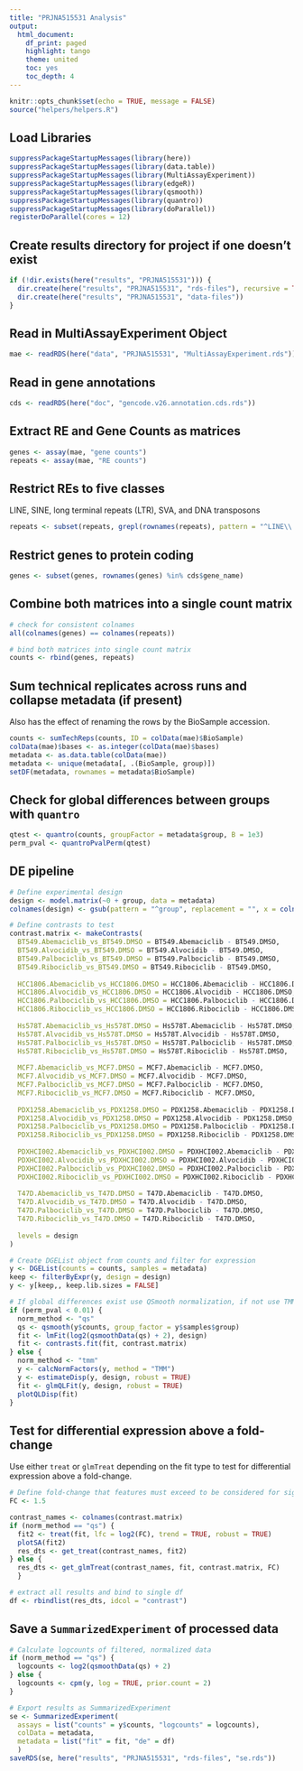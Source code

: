 ```yaml
---
title: "PRJNA515531 Analysis"
output:
  html_document:
    df_print: paged
    highlight: tango
    theme: united
    toc: yes
    toc_depth: 4
---
```


```r
knitr::opts_chunk$set(echo = TRUE, message = FALSE)
source("helpers/helpers.R")
```

## Load Libraries

```r
suppressPackageStartupMessages(library(here))
suppressPackageStartupMessages(library(data.table))
suppressPackageStartupMessages(library(MultiAssayExperiment))
suppressPackageStartupMessages(library(edgeR))
suppressPackageStartupMessages(library(qsmooth))
suppressPackageStartupMessages(library(quantro))
suppressPackageStartupMessages(library(doParallel))
registerDoParallel(cores = 12)
```

## Create results directory for project if one doesn't exist

```r
if (!dir.exists(here("results", "PRJNA515531"))) {
  dir.create(here("results", "PRJNA515531", "rds-files"), recursive = TRUE)
  dir.create(here("results", "PRJNA515531", "data-files"))
}
```

## Read in MultiAssayExperiment Object

```r
mae <- readRDS(here("data", "PRJNA515531", "MultiAssayExperiment.rds"))
```

## Read in gene annotations

```r
cds <- readRDS(here("doc", "gencode.v26.annotation.cds.rds"))
```

## Extract RE and Gene Counts as matrices

```r
genes <- assay(mae, "gene counts")
repeats <- assay(mae, "RE counts")
```

## Restrict REs to five classes

LINE, SINE, long terminal repeats (LTR), SVA, and DNA transposons

```r
repeats <- subset(repeats, grepl(rownames(repeats), pattern = "^LINE\\.|^SINE\\.|^LTR\\.|.*\\.SVA\\..*|^DNA\\."))
```

## Restrict genes to protein coding

```r
genes <- subset(genes, rownames(genes) %in% cds$gene_name)
```

## Combine both matrices into a single count matrix

```r
# check for consistent colnames
all(colnames(genes) == colnames(repeats))

# bind both matrices into single count matrix
counts <- rbind(genes, repeats)
```

## Sum technical replicates across runs and collapse metadata (if present)

Also has the effect of renaming the rows by the BioSample accession.

```r
counts <- sumTechReps(counts, ID = colData(mae)$BioSample)
colData(mae)$bases <- as.integer(colData(mae)$bases)
metadata <- as.data.table(colData(mae))
metadata <- unique(metadata[, .(BioSample, group)])
setDF(metadata, rownames = metadata$BioSample)
```

## Check for global differences between groups with `quantro`

```r
qtest <- quantro(counts, groupFactor = metadata$group, B = 1e3)
perm_pval <- quantroPvalPerm(qtest)
```

## DE pipeline

```r
# Define experimental design
design <- model.matrix(~0 + group, data = metadata)
colnames(design) <- gsub(pattern = "^group", replacement = "", x = colnames(design))

# Define contrasts to test
contrast.matrix <- makeContrasts(
  BT549.Abemaciclib_vs_BT549.DMSO = BT549.Abemaciclib - BT549.DMSO,
  BT549.Alvocidib_vs_BT549.DMSO = BT549.Alvocidib - BT549.DMSO,
  BT549.Palbociclib_vs_BT549.DMSO = BT549.Palbociclib - BT549.DMSO,
  BT549.Ribociclib_vs_BT549.DMSO = BT549.Ribociclib - BT549.DMSO,
  
  HCC1806.Abemaciclib_vs_HCC1806.DMSO = HCC1806.Abemaciclib - HCC1806.DMSO,
  HCC1806.Alvocidib_vs_HCC1806.DMSO = HCC1806.Alvocidib - HCC1806.DMSO,
  HCC1806.Palbociclib_vs_HCC1806.DMSO = HCC1806.Palbociclib - HCC1806.DMSO,
  HCC1806.Ribociclib_vs_HCC1806.DMSO = HCC1806.Ribociclib - HCC1806.DMSO,
  
  Hs578T.Abemaciclib_vs_Hs578T.DMSO = Hs578T.Abemaciclib - Hs578T.DMSO,
  Hs578T.Alvocidib_vs_Hs578T.DMSO = Hs578T.Alvocidib - Hs578T.DMSO,
  Hs578T.Palbociclib_vs_Hs578T.DMSO = Hs578T.Palbociclib - Hs578T.DMSO,
  Hs578T.Ribociclib_vs_Hs578T.DMSO = Hs578T.Ribociclib - Hs578T.DMSO,
  
  MCF7.Abemaciclib_vs_MCF7.DMSO = MCF7.Abemaciclib - MCF7.DMSO,
  MCF7.Alvocidib_vs_MCF7.DMSO = MCF7.Alvocidib - MCF7.DMSO,
  MCF7.Palbociclib_vs_MCF7.DMSO = MCF7.Palbociclib - MCF7.DMSO,
  MCF7.Ribociclib_vs_MCF7.DMSO = MCF7.Ribociclib - MCF7.DMSO,
  
  PDX1258.Abemaciclib_vs_PDX1258.DMSO = PDX1258.Abemaciclib - PDX1258.DMSO,
  PDX1258.Alvocidib_vs_PDX1258.DMSO = PDX1258.Alvocidib - PDX1258.DMSO,
  PDX1258.Palbociclib_vs_PDX1258.DMSO = PDX1258.Palbociclib - PDX1258.DMSO,
  PDX1258.Ribociclib_vs_PDX1258.DMSO = PDX1258.Ribociclib - PDX1258.DMSO,
  
  PDXHCI002.Abemaciclib_vs_PDXHCI002.DMSO = PDXHCI002.Abemaciclib - PDXHCI002.DMSO,
  PDXHCI002.Alvocidib_vs_PDXHCI002.DMSO = PDXHCI002.Alvocidib - PDXHCI002.DMSO,
  PDXHCI002.Palbociclib_vs_PDXHCI002.DMSO = PDXHCI002.Palbociclib - PDXHCI002.DMSO,
  PDXHCI002.Ribociclib_vs_PDXHCI002.DMSO = PDXHCI002.Ribociclib - PDXHCI002.DMSO,
  
  T47D.Abemaciclib_vs_T47D.DMSO = T47D.Abemaciclib - T47D.DMSO,
  T47D.Alvocidib_vs_T47D.DMSO = T47D.Alvocidib - T47D.DMSO,
  T47D.Palbociclib_vs_T47D.DMSO = T47D.Palbociclib - T47D.DMSO,
  T47D.Ribociclib_vs_T47D.DMSO = T47D.Ribociclib - T47D.DMSO,
  
  levels = design
)

# Create DGEList object from counts and filter for expression
y <- DGEList(counts = counts, samples = metadata)
keep <- filterByExpr(y, design = design)
y <- y[keep,, keep.lib.sizes = FALSE]

# If global differences exist use QSmooth normalization, if not use TMM
if (perm_pval < 0.01) {
  norm_method <- "qs"
  qs <- qsmooth(y$counts, group_factor = y$samples$group)
  fit <- lmFit(log2(qsmoothData(qs) + 2), design)
  fit <- contrasts.fit(fit, contrast.matrix)
} else {
  norm_method <- "tmm"
  y <- calcNormFactors(y, method = "TMM")
  y <- estimateDisp(y, design, robust = TRUE)
  fit <- glmQLFit(y, design, robust = TRUE)
  plotQLDisp(fit)
}
```

## Test for differential expression above a fold-change

Use either `treat` or `glmTreat` depending on the fit type to test for 
differential expression above a fold-change.

```r
# Define fold-change that features must exceed to be considered for significance
FC <- 1.5

contrast_names <- colnames(contrast.matrix)
if (norm_method == "qs") {
  fit2 <- treat(fit, lfc = log2(FC), trend = TRUE, robust = TRUE)
  plotSA(fit2)
  res_dts <- get_treat(contrast_names, fit2)
} else {
  res_dts <- get_glmTreat(contrast_names, fit, contrast.matrix, FC)
  }

# extract all results and bind to single df
df <- rbindlist(res_dts, idcol = "contrast")
```

## Save a `SummarizedExperiment` of processed data

```r
# Calculate logcounts of filtered, normalized data
if (norm_method == "qs") {
  logcounts <- log2(qsmoothData(qs) + 2)
} else {
  logcounts <- cpm(y, log = TRUE, prior.count = 2)
}

# Export results as SummarizedExperiment
se <- SummarizedExperiment(
  assays = list("counts" = y$counts, "logcounts" = logcounts),
  colData = metadata,
  metadata = list("fit" = fit, "de" = df)
  )
saveRDS(se, here("results", "PRJNA515531", "rds-files", "se.rds"))
```
